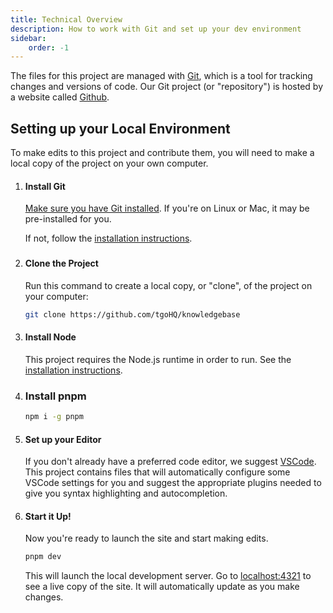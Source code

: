 ```yaml
---
title: Technical Overview
description: How to work with Git and set up your dev environment
sidebar:
    order: -1
---
```



The files for this project are managed with [Git](https://git-scm.com/), which is a tool for tracking changes and versions of code. Our Git project (or "repository") is hosted by a website called [Github](https://github.com).

## Setting up your Local Environment

To make edits to this project and contribute them, you will need to make a local copy of the project on your own computer.

<Steps>

1.  #### Install Git

    [Make sure you have Git installed](https://github.com/git-guides/install-git#install-git-using-github-desktop). If you're on Linux or Mac, it may be pre-installed for you.

    If not, follow the [installation instructions](https://github.com/git-guides/install-git).

    ###

2.  #### Clone the Project

    Run this command to create a local copy, or "clone", of the project on your computer:

    ```bash
    git clone https://github.com/tgoHQ/knowledgebase
    ```

3.  #### Install Node

    This project requires the Node.js runtime in order to run. See the [installation instructions](https://github.com/nvm-sh/nvm?tab=readme-ov-file#install--update-script).

4.  ### Install pnpm

    ```bash
    npm i -g pnpm
    ```

5.  #### Set up your Editor

    If you don't already have a preferred code editor, we suggest [VSCode](https://code.visualstudio.com/). This project contains files that will automatically configure some VSCode settings for you and suggest the appropriate plugins needed to give you syntax highlighting and autocompletion.

6.  #### Start it Up!

    Now you're ready to launch the site and start making edits.

    ```bash
    pnpm dev
    ```

    This will launch the local development server. Go to [localhost:4321](http://localhost:4321) to see a live copy of the site. It will automatically update as you make changes.

</Steps>
